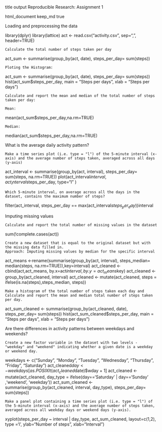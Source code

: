 title 	output
Reproducible Research: Assignment 1
	
html_document
keep_md
true

Loading and preprocessing the data

library(dplyr)
library(lattice)
act <- read.csv("activity.csv", sep=",", header=TRUE)

    Calculate the total number of steps taken per day

act_sum <- summarise(group_by(act, date), steps_per_day= sum(steps))

    Ploting the Histogram:

act_sum <- summarise(group_by(act, date), steps_per_day= sum(steps))
hist(act_sum$steps_per_day, main = "Steps per days", xlab = "Steps per days")

    Calculate and report the mean and median of the total number of steps taken per day:

    Mean:

mean(act_sum$steps_per_day,na.rm=TRUE)

    Median:

median(act_sum$steps_per_day,na.rm=TRUE)

What is the average daily activity pattern?

    Make a time series plot (i.e. type = "l") of the 5-minute interval (x-axis) and the average number of steps taken, averaged across all days (y-axis)

act_interval <- summarise(group_by(act, interval), steps_per_day= sum(steps, na.rm=TRUE))
plot(act_interval$interval, act_interval$steps_per_day, type="l" )

    Which 5-minute interval, on average across all the days in the dataset, contains the maximum number of steps?

filter(act_interval, steps_per_day == max(act_interval$steps_per_day))$interval

Imputing missing values

    Calculate and report the total number of missing values in the dataset

sum(!complete.cases(act))

    Create a new dataset that is equal to the original dataset but with the missing data filled in.
    Approach: Imputing missing values by median for the specific interval

act_means <-rename(summarise(group_by(act, interval), steps_median= median(steps, na.rm=TRUE)),key=interval) 
act_cleaned <- cbind(act,act_means, by.x=act$interval, by.y=act_means$key)
act_cleaned <- group_by(act_cleaned, interval)
act_cleaned <- mutate(act_cleaned, steps = ifelse(is.na(steps),steps_median, steps))

    Make a histogram of the total number of steps taken each day and Calculate and report the mean and median total number of steps taken per day.

act_sum_cleaned <- summarise(group_by(act_cleaned, date), steps_per_day= sum(steps))
hist(act_sum_cleaned$steps_per_day, main = "Steps per days", xlab = "Steps per days")

Are there differences in activity patterns between weekdays and weekends?

    Create a new factor variable in the dataset with two levels - "weekday" and "weekend" indicating whether a given date is a weekday or weekend day.

weekdays <- c("Sunday", "Monday", "Tuesday", "Wednesday", "Thursday", "Friday", "Saturday")
act_cleaned$day <- weekdays[as.POSIXlt(act_cleaned$date)$wday + 1]
act_cleaned <- mutate(act_cleaned, day_type = ifelse(day=='Saturday' | day=='Sunday' ,'weekend', 'weekday'))
act_sum_cleaned <- summarise(group_by(act_cleaned, interval, day_type), steps_per_day= sum(steps))

    Make a panel plot containing a time series plot (i.e. type = "l") of the 5-minute interval (x-axis) and the average number of steps taken, averaged across all weekday days or weekend days (y-axis).

xyplot(steps_per_day ~ interval | day_type, 
        act_sum_cleaned,
        layout=c(1,2),
        type ='l',
        ylab="Number of steps",
        xlab="Interval")
